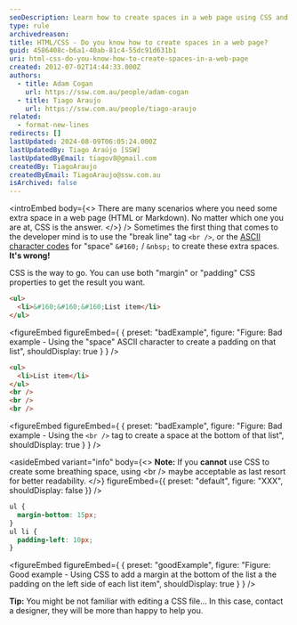 ```yaml
---
seoDescription: Learn how to create spaces in a web page using CSS and avoid using outdated methods like `<br />` or ASCII character codes.
type: rule
archivedreason:
title: HTML/CSS - Do you know how to create spaces in a web page?
guid: 4586408c-b6a1-40ab-81c4-55dc91d631b1
uri: html-css-do-you-know-how-to-create-spaces-in-a-web-page
created: 2012-07-02T14:44:33.000Z
authors:
  - title: Adam Cogan
    url: https://ssw.com.au/people/adam-cogan
  - title: Tiago Araujo
    url: https://ssw.com.au/people/tiago-araujo
related:
  - format-new-lines
redirects: []
lastUpdated: 2024-08-09T06:05:24.000Z
lastUpdatedBy: Tiago Araújo [SSW]
lastUpdatedByEmail: tiagov8@gmail.com
createdBy: TiagoAraujo
createdByEmail: TiagoAraujo@ssw.com.au
isArchived: false
---
```


<introEmbed
  body={<>
There are many scenarios where you need some extra space in a web page (HTML or Markdown). No matter which one you are at, CSS is the answer.
  </>}
/>
Sometimes the first thing that comes to the developer mind is to use the "break line" tag `<br />`, or the [ASCII character codes](https://en.wikipedia.org/wiki/ASCII) for "space" `&#160;` / `&nbsp;` to create these extra spaces. **It's wrong!**

CSS is the way to go. You can use both "margin" or "padding" CSS properties to get the result you want.

```html
<ul>
  <li>&#160;&#160;&#160;List item</li>
</ul>
```

<figureEmbed figureEmbed={ {
  preset: "badExample",
  figure: "Figure: Bad example - Using the \"space\" ASCII character to create a padding on that list",
  shouldDisplay: true
} } />


```html
<ul>
  <li>List item</li>
</ul>
<br />
<br />
<br />
```

<figureEmbed figureEmbed={ {
  preset: "badExample",
  figure: "Figure: Bad example - Using the `<br />` tag to create a space at the bottom of that list",
  shouldDisplay: true
} } />


<asideEmbed
  variant="info"
  body={<>
    **Note:** If you **cannot** use CSS to create some breathing space, using &lt;br /&gt; maybe acceptable as last resort for better readability.
  </>}
  figureEmbed={{
    preset: "default",
    figure: "XXX",
    shouldDisplay: false
  }}
/>

```css
ul {
  margin-bottom: 15px;
}
ul li {
  padding-left: 10px;
}
```

<figureEmbed figureEmbed={ {
  preset: "goodExample",
  figure: "Figure: Good example - Using CSS to add a margin at the bottom of the list a the padding on the left side of each list item",
  shouldDisplay: true
} } />


**Tip:** You might be not familiar with editing a CSS file... In this case, contact a designer, they will be more than happy to help you.
